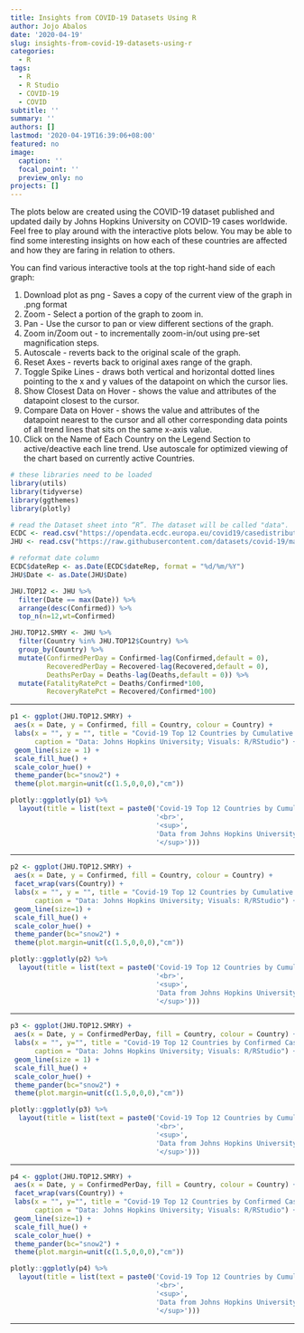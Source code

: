 ```yaml
---
title: Insights from COVID-19 Datasets Using R
author: Jojo Abalos
date: '2020-04-19'
slug: insights-from-covid-19-datasets-using-r
categories:
  - R
tags:
  - R
  - R Studio
  - COVID-19
  - COVID
subtitle: ''
summary: ''
authors: []
lastmod: '2020-04-19T16:39:06+08:00'
featured: no
image:
  caption: ''
  focal_point: ''
  preview_only: no
projects: []
---
```


The plots below are created using the COVID-19 dataset published and updated daily by Johns Hopkins University on COVID-19 cases worldwide. Feel free to play around with the interactive plots below. You may be able to find some interesting insights on how each of these countries are affected and how they are faring in relation to others.

You can find various interactive tools at the top right-hand side of each graph:

  1)  Download plot as png - Saves a copy of the current view of the graph in .png format
  2)  Zoom - Select a portion of the graph to zoom in.
  3)  Pan - Use the cursor to pan or view different sections of the graph.
  4)  Zoom in/Zoom out - to incrementally zoom-in/out using pre-set magnification steps.
  5)  Autoscale - reverts back to the original scale of the graph.
  6)  Reset Axes - reverts back to original axes range of the graph.
  7)  Toggle Spike Lines - draws both vertical and horizontal dotted lines pointing to the x and y values of the datapoint on which the cursor lies.
  8)  Show Closest Data on Hover - shows the value and attributes of the datapoint closest to the cursor.
  9)  Compare Data on Hover - shows the value and attributes of the datapoint nearest to the cursor and all other corresponding data points of all trend lines that sits on the same x-axis value.
  10)  Click on the Name of Each Country on the Legend Section to active/deactive each line trend.  Use autoscale for optimized viewing of the chart based on currently active Countries.
  


```r
# these libraries need to be loaded
library(utils)
library(tidyverse)
library(ggthemes)
library(plotly)
```


```r
# read the Dataset sheet into “R”. The dataset will be called "data".
ECDC <- read.csv("https://opendata.ecdc.europa.eu/covid19/casedistribution/csv", na.strings = "", fileEncoding = "UTF-8-BOM")
JHU <- read.csv("https://raw.githubusercontent.com/datasets/covid-19/master/data/countries-aggregated.csv",na.strings = "", fileEncoding = "UTF-8-BOM")

# reformat date column
ECDC$dateRep <- as.Date(ECDC$dateRep, format = "%d/%m/%Y")
JHU$Date <- as.Date(JHU$Date)
```



```r
JHU.TOP12 <- JHU %>%
  filter(Date == max(Date)) %>% 
  arrange(desc(Confirmed)) %>%   
  top_n(n=12,wt=Confirmed)

JHU.TOP12.SMRY <- JHU %>% 
  filter(Country %in% JHU.TOP12$Country) %>%
  group_by(Country) %>% 
  mutate(ConfirmedPerDay = Confirmed-lag(Confirmed,default = 0),
         RecoveredPerDay = Recovered-lag(Recovered,default = 0),
         DeathsPerDay = Deaths-lag(Deaths,default = 0)) %>% 
  mutate(FatalityRatePct = Deaths/Confirmed*100,
         RecoveryRatePct = Recovered/Confirmed*100) 
```

***

```r
p1 <- ggplot(JHU.TOP12.SMRY) +
 aes(x = Date, y = Confirmed, fill = Country, colour = Country) +
 labs(x = "", y = "", title = "Covid-19 Top 12 Countries by Cumulative Cases", subtitle = "Jojo Abalos", 
      caption = "Data: Johns Hopkins University; Visuals: R/RStudio") +
 geom_line(size = 1) +
 scale_fill_hue() +
 scale_color_hue() +
 theme_pander(bc="snow2") +
 theme(plot.margin=unit(c(1.5,0,0,0),"cm"))
```



```r
plotly::ggplotly(p1) %>%
  layout(title = list(text = paste0('Covid-19 Top 12 Countries by Cumulative Cases',
                                    '<br>',
                                    '<sup>',
                                    'Data from Johns Hopkins University; Visuals using R/RStudio/Plotly; R Scripts by Jojo Abalos',
                                    '</sup>')))
```

****

```r
p2 <- ggplot(JHU.TOP12.SMRY) +
 aes(x = Date, y = Confirmed, fill = Country, colour = Country) +
 facet_wrap(vars(Country)) + 
 labs(x = "", y = "", title = "Covid-19 Top 12 Countries by Cumulative Cases", subtitle = "Jojo Abalos", 
      caption = "Data: Johns Hopkins University; Visuals: R/RStudio") +
 geom_line(size=1) +
 scale_fill_hue() +
 scale_color_hue() +
 theme_pander(bc="snow2") +
 theme(plot.margin=unit(c(1.5,0,0,0),"cm"))
```


```r
plotly::ggplotly(p2) %>%
  layout(title = list(text = paste0('Covid-19 Top 12 Countries by Cumulative Cases',
                                    '<br>',
                                    '<sup>',
                                    'Data from Johns Hopkins University; Visuals using R/RStudio/Plotly; R Scripts by Jojo Abalos',
                                    '</sup>')))
```

***

```r
p3 <- ggplot(JHU.TOP12.SMRY) +
 aes(x = Date, y = ConfirmedPerDay, fill = Country, colour = Country) +
 labs(x = "", y="", title = "Covid-19 Top 12 Countries by Confirmed Cases Per Day", subtitle = "Jojo Abalos", 
      caption = "Data: Johns Hopkins University; Visuals: R/RStudio") +
 geom_line(size = 1) +
 scale_fill_hue() +
 scale_color_hue() +
 theme_pander(bc="snow2") +
 theme(plot.margin=unit(c(1.5,0,0,0),"cm"))
```

```r
plotly::ggplotly(p3) %>%
  layout(title = list(text = paste0('Covid-19 Top 12 Countries by Cumulative Cases',
                                    '<br>',
                                    '<sup>',
                                    'Data from Johns Hopkins University; Visuals using R/RStudio/Plotly; R Scripts by Jojo Abalos',
                                    '</sup>')))
```

***

```r
p4 <- ggplot(JHU.TOP12.SMRY) +
 aes(x = Date, y = ConfirmedPerDay, fill = Country, colour = Country) +
 facet_wrap(vars(Country)) + 
 labs(x = "", y="", title = "Covid-19 Top 12 Countries by Confirmed Cases Per Day", subtitle = "Jojo Abalos", 
      caption = "Data: Johns Hopkins University; Visuals: R/RStudio") +
 geom_line(size=1) +
 scale_fill_hue() +
 scale_color_hue() +
 theme_pander(bc="snow2") +
 theme(plot.margin=unit(c(1.5,0,0,0),"cm"))
```


```r
plotly::ggplotly(p4) %>%
  layout(title = list(text = paste0('Covid-19 Top 12 Countries by Cumulative Cases',
                                    '<br>',
                                    '<sup>',
                                    'Data from Johns Hopkins University; Visuals using R/RStudio/Plotly; R Scripts by Jojo Abalos',
                                    '</sup>')))
```

***


